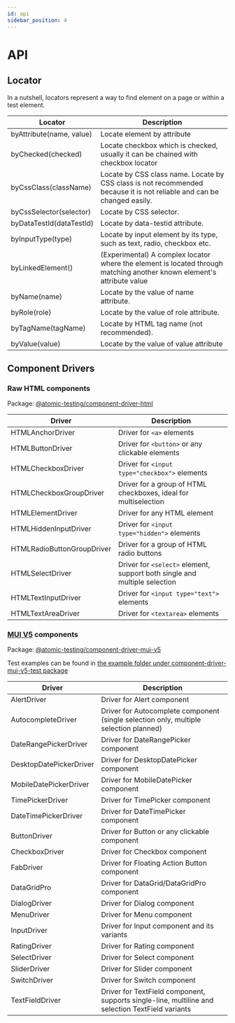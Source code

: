 ```yaml
---
id: api
sidebar_position: 4
---
```


# API

## Locator

In a nutshell, locators represent a way to find element on a page or within a test element.

| Locator                  | Description                                                                                                            |
| ------------------------ | ---------------------------------------------------------------------------------------------------------------------- |
| byAttribute(name, value) | Locate element by attribute                                                                                            |
| byChecked(checked)       | Locate checkbox which is checked, usually it can be chained with checkbox locator                                      |
| byCssClass(className)    | Locate by CSS class name. Locate by CSS class is not recommended because it is not reliable and can be changed easily. |
| byCssSelector(selector)  | Locate by CSS selector.                                                                                                |
| byDataTestId(dataTestId) | Locate by data-testid attribute.                                                                                       |
| byInputType(type)        | Locate by input element by its type, such as text, radio, checkbox etc.                                                |
| byLinkedElement()        | (Experimental) A complex locator where the element is located through matching another known element's attribute value |
| byName(name)             | Locate by the value of name attribute.                                                                                 |
| byRole(role)             | Locate by the value of role attribute.                                                                                 |
| byTagName(tagName)       | Locate by HTML tag name (not recommended).                                                                             |
| byValue(value)           | Locate by the value of value attribute                                                                                 |

## Component Drivers

### Raw HTML components

Package: [@atomic-testing/component-driver-html](https://github.com/atomic-testing/atomic-testing/tree/main/packages/component-driver-html/src/components)

| Driver                     | Description                                                               |
| -------------------------- | ------------------------------------------------------------------------- |
| HTMLAnchorDriver           | Driver for `<a>` elements                                                 |
| HTMLButtonDriver           | Driver for `<button>` or any clickable elements                           |
| HTMLCheckboxDriver         | Driver for `<input type="checkbox">` elements                             |
| HTMLCheckboxGroupDriver    | Driver for a group of HTML checkboxes, ideal for multiselection           |
| HTMLElementDriver          | Driver for any HTML element                                               |
| HTMLHiddenInputDriver      | Driver for `<input type="hidden">` elements                               |
| HTMLRadioButtonGroupDriver | Driver for a group of HTML radio buttons                                  |
| HTMLSelectDriver           | Driver for `<select>` element, support both single and multiple selection |
| HTMLTextInputDriver        | Driver for `<input type="text">` elements                                 |
| HTMLTextAreaDriver         | Driver for `<textarea>` elements                                          |

### [MUI V5](https://mui.com/material-ui/getting-started/overview/) components

Package: [@atomic-testing/component-driver-mui-v5](https://github.com/atomic-testing/atomic-testing/tree/main/packages/component-driver-mui-v5/src/components)

Test examples can be found in [the example folder under component-driver-mui-v5-test package](https://github.com/atomic-testing/atomic-testing/tree/main/packages/component-driver-mui-v5-test/src/examples)

| Driver                  | Description                                                                                      |
| ----------------------- | ------------------------------------------------------------------------------------------------ |
| AlertDriver             | Driver for Alert component                                                                       |
| AutocompleteDriver      | Driver for Autocomplete component (single selection only, multiple selection planned)            |
| DateRangePickerDriver   | Driver for DateRangePicker component                                                             |
| DesktopDatePickerDriver | Driver for DesktopDatePicker component                                                           |
| MobileDatePickerDriver  | Driver for MobileDatePicker component                                                            |
| TimePickerDriver        | Driver for TimePicker component                                                                  |
| DateTimePickerDriver    | Driver for DateTimePicker component                                                              |
| ButtonDriver            | Driver for Button or any clickable component                                                     |
| CheckboxDriver          | Driver for Checkbox component                                                                    |
| FabDriver               | Driver for Floating Action Button component                                                      |
| DataGridPro             | Driver for DataGrid/DataGridPro component                                                        |
| DialogDriver            | Driver for Dialog component                                                                      |
| MenuDriver              | Driver for Menu component                                                                        |
| InputDriver             | Driver for Input component and its variants                                                      |
| RatingDriver            | Driver for Rating component                                                                      |
| SelectDriver            | Driver for Select component                                                                      |
| SliderDriver            | Driver for Slider component                                                                      |
| SwitchDriver            | Driver for Switch component                                                                      |
| TextFieldDriver         | Driver for TextField component, supports single-line, multiline and selection TextField variants |
